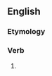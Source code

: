==English==

===Etymology===
{{suffix|en|mistake|eth|nocat=1}}

===Verb===
{{head|en|verb form}}

# {{en-archaic third-person singular of|mistake}}
